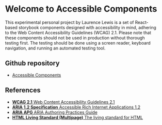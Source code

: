 
<Meta title="AccessibleComponents/Introduction" />

<style>
  {`
    /* Add the same style rules as provided in the example */
  `}
</style>

# Welcome to Accessible Components

This experimental personal project by Laurence Lewis is a set of React-based storybook components designed with accessibility in mind, adhering to the Web Content Accessibility Guidelines (WCAG) 2.1. Please note that these components should not be used in production without thorough testing first. The testing should be done using a screen reader, keyboard navigation, and running an automated testing tool.

<h2>Github repository</h2>
<ul>
<li> <a className="link-item" href="https://github.com/LaurenceRLewis/Accessible_Components">Accessible Components</a></li>
</ul>

<h2 className="subheading">References</h2>
<ul className="link-list">
<li>
  <a className="link-item" href="https://www.w3.org/TR/WCAG21/">
      <strong>WCAG 2.1</strong>
      Web Content Accessibility Guidelines 2.1
  </a>
  </li>
  <li>
  <a className="link-item" href="https://www.w3.org/TR/wai-aria-1.2/">
      <strong>ARIA 1.2 Specification</strong>
      Accessible Rich Internet Applications 1.2
  </a>
  </li>
  <li>
  <a className="link-item" href="https://www.w3.org/TR/wai-aria-practices-1.2/">
      <strong>ARIA APG</strong>
      ARIA Authoring Practices Guide
  </a>
  </li>
  <li>
  <a className="link-item" href="https://html.spec.whatwg.org/multipage/">
      <strong>HTML Living Standard (Multipage)</strong>
      The living standard for HTML
  </a>
  </li>
</ul>
